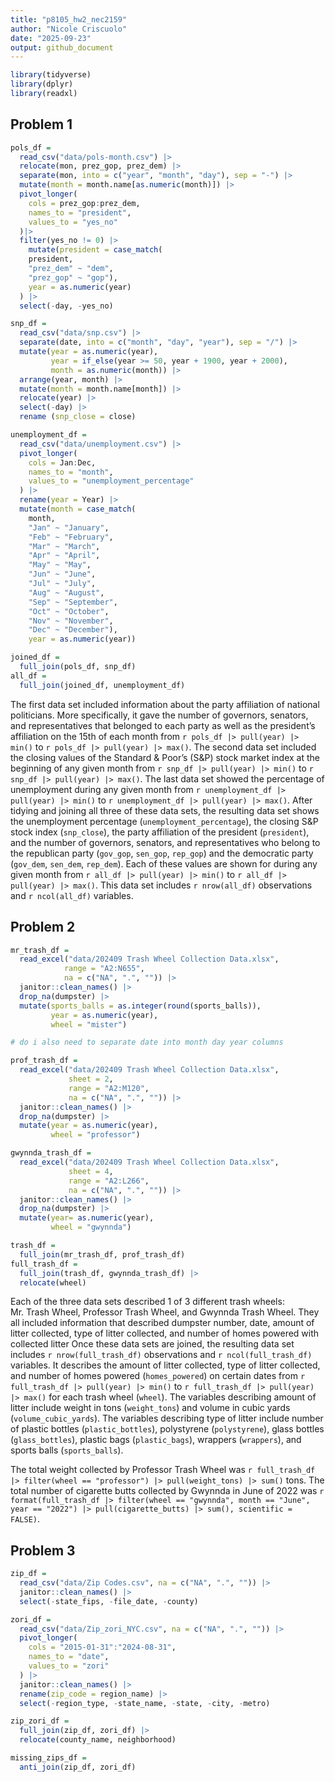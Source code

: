```yaml
---
title: "p8105_hw2_nec2159"
author: "Nicole Criscuolo"
date: "2025-09-23"
output: github_document
---
```


```r
library(tidyverse)
library(dplyr)
library(readxl)
```
 
## Problem 1

```r
pols_df =
  read_csv("data/pols-month.csv") |> 
  relocate(mon, prez_gop, prez_dem) |> 
  separate(mon, into = c("year", "month", "day"), sep = "-") |> 
  mutate(month = month.name[as.numeric(month)]) |> 
  pivot_longer(
    cols = prez_gop:prez_dem,
    names_to = "president",
    values_to = "yes_no"
  )|> 
  filter(yes_no != 0) |> 
    mutate(president = case_match(
    president,
    "prez_dem" ~ "dem",
    "prez_gop" ~ "gop"), 
    year = as.numeric(year)
  ) |> 
  select(-day, -yes_no)
```

```r
snp_df = 
  read_csv("data/snp.csv") |> 
  separate(date, into = c("month", "day", "year"), sep = "/") |> 
  mutate(year = as.numeric(year), 
         year = if_else(year >= 50, year + 1900, year + 2000),
         month = as.numeric(month)) |> 
  arrange(year, month) |> 
  mutate(month = month.name[month]) |> 
  relocate(year) |> 
  select(-day) |> 
  rename (snp_close = close)
```
  
```r
unemployment_df =
  read_csv("data/unemployment.csv") |> 
  pivot_longer(
    cols = Jan:Dec,
    names_to = "month",
    values_to = "unemployment_percentage"
  ) |> 
  rename(year = Year) |> 
  mutate(month = case_match(
    month,
    "Jan" ~ "January",
    "Feb" ~ "February",
    "Mar" ~ "March",
    "Apr" ~ "April",
    "May" ~ "May",
    "Jun" ~ "June",
    "Jul" ~ "July",
    "Aug" ~ "August",
    "Sep" ~ "September",
    "Oct" ~ "October",
    "Nov" ~ "November",
    "Dec" ~ "December"),
    year = as.numeric(year))
```

```r
joined_df = 
  full_join(pols_df, snp_df)
all_df = 
  full_join(joined_df, unemployment_df)
```

The first data set included information about the party affiliation of national politicians. More specifically, it gave the number of governors, senators, and representatives that belonged to each party as well as the president's affiliation on the 15th of each month from `r pols_df |> pull(year) |> min()` to `r pols_df |> pull(year) |> max()`. The second data set included the closing values of the Standard & Poor's (S&P) stock market index at the beginning of any given month from `r snp_df |> pull(year) |> min()` to `r snp_df |> pull(year) |> max()`. The last data set showed the percentage of unemployment during any given month from `r unemployment_df |> pull(year) |> min()` to `r unemployment_df |> pull(year) |> max()`. After tidying and joining all three of these data sets, the resulting data set shows the unemployment percentage (`unemployment_percentage`), the closing S&P stock index (`snp_close`), the party affiliation of the president (`president`), and the number of governors, senators, and representatives who belong to the republican party (`gov_gop`, `sen_gop`, `rep_gop`) and the democratic party (`gov_dem`, `sen_dem`, `rep_dem`). Each of these values are shown for during any given month from `r all_df |> pull(year) |> min()` to `r all_df |> pull(year) |> max()`. This data set includes `r nrow(all_df)` observations and `r ncol(all_df)` variables.

## Problem 2

```r
mr_trash_df =
  read_excel("data/202409 Trash Wheel Collection Data.xlsx", 
            range = "A2:N655", 
            na = c("NA", ".", "")) |> 
  janitor::clean_names() |> 
  drop_na(dumpster) |> 
  mutate(sports_balls = as.integer(round(sports_balls)),
         year = as.numeric(year),
         wheel = "mister")

# do i also need to separate date into month day year columns
```

```r
prof_trash_df =
  read_excel("data/202409 Trash Wheel Collection Data.xlsx", 
             sheet = 2,
             range = "A2:M120", 
             na = c("NA", ".", "")) |> 
  janitor::clean_names() |> 
  drop_na(dumpster) |> 
  mutate(year = as.numeric(year),
         wheel = "professor")
```

```r
gwynnda_trash_df =
  read_excel("data/202409 Trash Wheel Collection Data.xlsx",
             sheet = 4,
             range = "A2:L266",
             na = c("NA", ".", "")) |> 
  janitor::clean_names() |> 
  drop_na(dumpster) |> 
  mutate(year= as.numeric(year),
         wheel = "gwynnda")
```

```r
trash_df = 
  full_join(mr_trash_df, prof_trash_df)
full_trash_df =
  full_join(trash_df, gwynnda_trash_df) |> 
  relocate(wheel)
```

Each of the three data sets described 1 of 3 different trash wheels: Mr. Trash Wheel, Professor Trash Wheel, and Gwynnda Trash Wheel. They all included information that described dumpster number, date, amount of litter collected, type of litter collected, and number of homes powered with collected litter Once these data sets are joined, the resulting data set includes `r nrow(full_trash_df)` observations and `r ncol(full_trash_df)` variables. It describes the amount of litter collected, type of litter collected, and number of homes powered (`homes_powered`) on certain dates from `r full_trash_df |> pull(year) |> min()` to `r full_trash_df |> pull(year) |> max()` for each trash wheel (`wheel`). The variables describing amount of litter include weight in tons (`weight_tons`) and volume in cubic yards (`volume_cubic_yards`). The variables describing type of litter include number of plastic bottles (`plastic_bottles`), polystyrene (`polystyrene`), glass bottles (`glass_bottles`), plastic bags (`plastic_bags`), wrappers (`wrappers`), and sports balls (`sports_balls`). 

The total weight collected by Professor Trash Wheel was `r full_trash_df |> filter(wheel == "professor") |> pull(weight_tons) |> sum()` tons. The total number of cigarette butts collected by Gwynnda in June of 2022 was `r format(full_trash_df |> filter(wheel == "gwynnda", month == "June", year == "2022") |> pull(cigarette_butts) |> sum(), scientific = FALSE)`.


## Problem 3
```r
zip_df =
  read_csv("data/Zip Codes.csv", na = c("NA", ".", "")) |> 
  janitor::clean_names() |> 
  select(-state_fips, -file_date, -county)

zori_df =
  read_csv("data/Zip_zori_NYC.csv", na = c("NA", ".", "")) |> 
  pivot_longer(
    cols = "2015-01-31":"2024-08-31",
    names_to = "date",
    values_to = "zori"
  ) |> 
  janitor::clean_names() |> 
  rename(zip_code = region_name) |> 
  select(-region_type, -state_name, -state, -city, -metro)
```

```r
zip_zori_df =
  full_join(zip_df, zori_df) |>
  relocate(county_name, neighborhood)
```
```r
missing_zips_df =
  anti_join(zip_df, zori_df)
```

